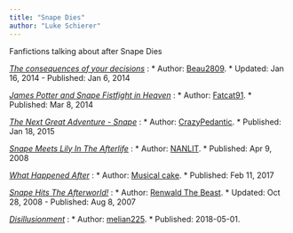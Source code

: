 ```yaml
---
title: "Snape Dies"
author: "Luke Schierer"
---
```


Fanfictions talking about after Snape Dies

_[The consequences of your decisions](https://www.fanfiction.net/s/9998652)_
:   * Author: [Beau2809](https://www.fanfiction.net/u/4649342/Beau2809). 
    * Updated: Jan 16, 2014 - Published: Jan 6, 2014 

_[James Potter and Snape Fistfight in Heaven](https://www.fanfiction.net/s/10172016)_
:   * Author: [Fatcat91](https://www.fanfiction.net/u/2083920/Fatcat91). 
    * Published: Mar 8, 2014

_[The Next Great Adventure - Snape](https://www.fanfiction.net/s/10980367)_ 
:   * Author: [CrazyPedantic](https://www.fanfiction.net/u/6031171/CrazyPedantic). 
    * Published: Jan 18, 2015

_[Snape Meets Lily In The Afterlife](https://www.fanfiction.net/s/4186043)_
:   * Author: [NANLIT](https://www.fanfiction.net/u/1470373/NANLIT). 
    * Published: Apr 9, 2008

_[What Happened After](https://www.fanfiction.net/s/12361318)_
:   * Author: [Musical cake](https://www.fanfiction.net/u/4101413/Musical-cake).
    * Published: Feb 11, 2017

_[Snape Hits The Afterworld!](https://www.fanfiction.net/s/3710406)_ 
:   * Author: [Renwald The Beast](https://www.fanfiction.net/u/1297212/Renwald-The-Beast). 
    * Updated: Oct 28, 2008 - Published: Aug 8, 2007

_[Disillusionment](https://archiveofourown.org/works/14498490)_
:   * Author: [melian225](https://archiveofourown.org/users/melian225/pseuds/melian225). 
    * Published: 2018-05-01. 
